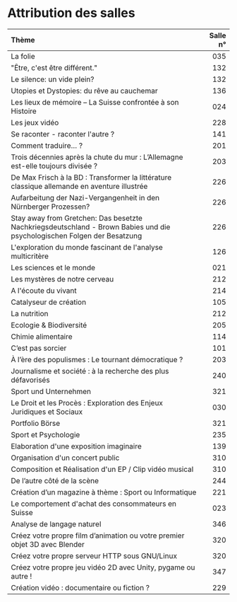 # Attribution des salles {-}

| Thème | Salle n° |
| :------------------------------------------------------- | --------: |
| La folie | 035 |
| &quot;Être, c&#039;est être différent.&quot; | 132 |
| Le silence: un vide plein? | 132 |
| Utopies et Dystopies: du rêve au cauchemar | 136 |
| Les  lieux de mémoire – La Suisse confrontée à son Histoire | 024 |
| Les jeux vidéo | 228 |
| Se raconter - raconter l&#039;autre ? | 141 |
| Comment traduire... ? | 201 |
| Trois décennies après la chute du mur : L’Allemagne est-elle toujours divisée ?  | 203 |
| De Max Frisch à la BD : Transformer la littérature classique allemande en aventure illustrée | 226 |
| Aufarbeitung der Nazi-Vergangenheit in den Nürnberger Prozessen? | 226 |
| Stay away from Gretchen: Das besetzte Nachkriegsdeutschland - Brown Babies und die psychologischen Folgen der Besatzung | 226 |
| L&#039;exploration du monde fascinant de l&#039;analyse multicritère | 126 |
| Les sciences et le monde | 021 |
| Les mystères de notre cerveau | 212 |
| A l&#039;écoute du vivant | 214 |
| Catalyseur de création | 105 |
| La nutrition | 212 |
| Ecologie &amp; Biodiversité | 205 |
| Chimie alimentaire | 114 |
| C’est pas sorcier  | 101 |
| À l’ère des populismes : Le tournant démocratique ?  | 203 |
| Journalisme et société : à la recherche des plus défavorisés | 240 |
| Sport und Unternehmen | 321 |
| Le Droit et les Procès : Exploration des Enjeux Juridiques et Sociaux | 030 |
| Portfolio Börse | 321 |
| Sport et Psychologie | 235 |
| Elaboration d&#039;une exposition imaginaire | 139 |
| Organisation d&#039;un concert public | 310 |
| Composition et Réalisation d&#039;un EP / Clip vidéo musical | 310 |
|  De l’autre côté de la scène | 244 |
| Création d’un magazine à thème : Sport ou Informatique | 221 |
| Le comportement d&#039;achat des consommateurs en Suisse | 023 |
| Analyse de langage naturel  | 346 |
| Créez votre propre film d’animation ou votre premier objet 3D avec Blender | 320 |
| Créez votre propre serveur HTTP sous GNU/Linux  | 320 |
| Créez votre propre jeu vidéo 2D avec Unity, pygame ou autre ! | 347 |
| Création vidéo : documentaire ou fiction ? | 229 |